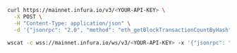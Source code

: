 
<Tabs>
  <TabItem value="cURL">

```bash
curl https://mainnet.infura.io/v3/<YOUR-API-KEY> \
  -X POST \
  -H "Content-Type: application/json" \
  -d '{"jsonrpc": "2.0", "method": "eth_getBlockTransactionCountByHash", "params": ["0xb3b20624f8f0f86eb50dd04688409e5cea4bd02d700bf6e79e9384d47d6a5a35"], "id": 1}'
```

  </TabItem>
  <TabItem value="WSS">

```bash
wscat -c wss://mainnet.infura.io/ws/v3/<YOUR-API-KEY> -x '{"jsonrpc": "2.0", "method": "eth_getBlockTransactionCountByHash", "params": ["0xb3b20624f8f0f86eb50dd04688409e5cea4bd02d700bf6e79e9384d47d6a5a35"], "id": 1}'
```

  </TabItem>
</Tabs>

